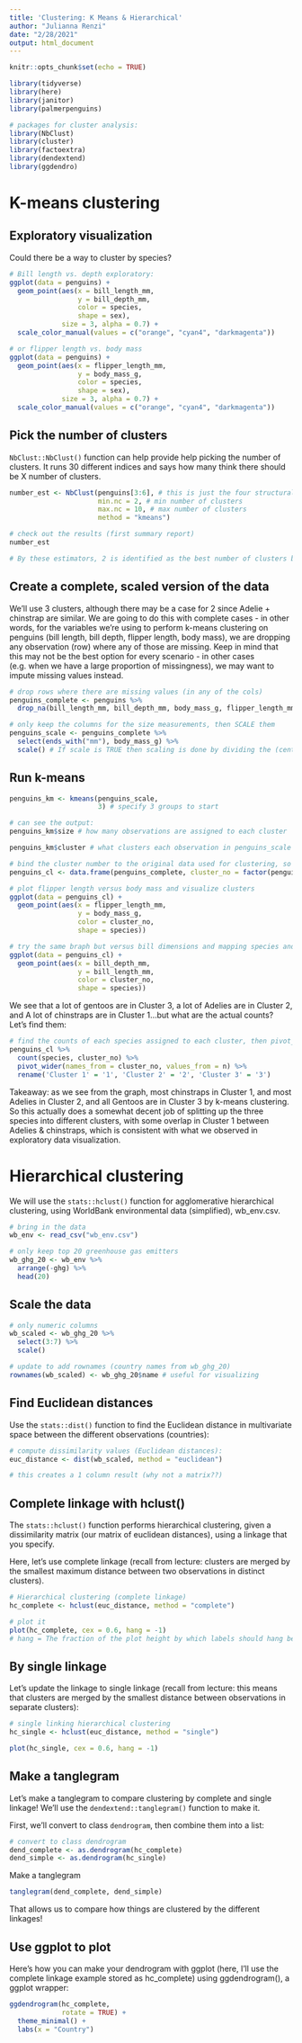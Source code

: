 ```yaml
---
title: 'Clustering: K Means & Hierarchical'
author: "Julianna Renzi"
date: "2/28/2021"
output: html_document
---
```


```r
knitr::opts_chunk$set(echo = TRUE)

library(tidyverse)
library(here)
library(janitor)
library(palmerpenguins)

# packages for cluster analysis:
library(NbClust)
library(cluster)
library(factoextra)
library(dendextend)
library(ggdendro)
```

# K-means clustering

## Exploratory visualization

Could there be a way to cluster by species?

```r
# Bill length vs. depth exploratory:
ggplot(data = penguins) +
  geom_point(aes(x = bill_length_mm,
                 y = bill_depth_mm,
                 color = species,
                 shape = sex),
             size = 3, alpha = 0.7) +
  scale_color_manual(values = c("orange", "cyan4", "darkmagenta"))

```

```r
# or flipper length vs. body mass
ggplot(data = penguins) +
  geom_point(aes(x = flipper_length_mm,
                 y = body_mass_g,
                 color = species,
                 shape = sex),
             size = 3, alpha = 0.7) +
  scale_color_manual(values = c("orange", "cyan4", "darkmagenta"))
```

## Pick the number of clusters

`NbClust::NbClust()` function can help provide help picking the number of clusters. It runs 30 different indices and says how many think there should be X number of clusters. 

```r
number_est <- NbClust(penguins[3:6], # this is just the four structural size meansurement variables from penguins
                      min.nc = 2, # min number of clusters
                      max.nc = 10, # max number of clusters
                      method = "kmeans")
```
```r
# check out the results (first summary report)
number_est

# By these estimators, 2 is identified as the best number of clusters by the largest number of algorithms (8/30), but it probably still makes sense to keep our 3 clusters (for 3 spp) and see how it does
```

## Create a complete, scaled version of the data

We'll use 3 clusters, although there may be a case for 2 since Adelie + chinstrap are similar. We are going to do this with complete cases - in other words, for the variables we’re using to perform k-means clustering on penguins (bill length, bill depth, flipper length, body mass), we are dropping any observation (row) where any of those are missing. Keep in mind that this may not be the best option for every scenario - in other cases (e.g. when we have a large proportion of missingness), we may want to impute missing values instead.

```r
# drop rows where there are missing values (in any of the cols)
penguins_complete <- penguins %>% 
  drop_na(bill_length_mm, bill_depth_mm, body_mass_g, flipper_length_mm)

# only keep the columns for the size measurements, then SCALE them
penguins_scale <- penguins_complete %>% 
  select(ends_with("mm"), body_mass_g) %>% 
  scale() # If scale is TRUE then scaling is done by dividing the (centered) columns of x by their standard deviations if center is TRUE, and the root mean square otherwise. If scale is FALSE, no scaling is done.
```

## Run k-means

```r
penguins_km <- kmeans(penguins_scale, 
                      3) # specify 3 groups to start

# can see the output:
penguins_km$size # how many observations are assigned to each cluster

penguins_km$cluster # what clusters each observation in penguins_scale is assigned to 
```
```r
# bind the cluster number to the original data used for clustering, so that we can see what cluster each penguin is assigned to
penguins_cl <- data.frame(penguins_complete, cluster_no = factor(penguins_km$cluster))

# plot flipper length versus body mass and visualize clusters
ggplot(data = penguins_cl) +
  geom_point(aes(x = flipper_length_mm,
                 y = body_mass_g,
                 color = cluster_no,
                 shape = species))
```
```r
# try the same braph but versus bill dimensions and mapping species and cluster number to the point shape/color aesthetics 
ggplot(data = penguins_cl) +
  geom_point(aes(x = bill_depth_mm,
                 y = bill_length_mm,
                 color = cluster_no,
                 shape = species))
```

We see that a lot of gentoos are in Cluster 3, a lot of Adelies are in Cluster 2, and A lot of chinstraps are in Cluster 1…but what are the actual counts? Let’s find them:

```r
# find the counts of each species assigned to each cluster, then pivot_wider() to make it a contingency table:
penguins_cl %>% 
  count(species, cluster_no) %>% 
  pivot_wider(names_from = cluster_no, values_from = n) %>%
  rename('Cluster 1' = '1', 'Cluster 2' = '2', 'Cluster 3' = '3')
```

Takeaway: as we see from the graph, most chinstraps in Cluster 1, and most Adelies in Cluster 2, and all Gentoos are in Cluster 3 by k-means clustering. So this actually does a somewhat decent job of splitting up the three species into different clusters, with some overlap in Cluster 1 between Adelies & chinstraps, which is consistent with what we observed in exploratory data visualization.

# Hierarchical clustering

We will use the `stats::hclust()` function for agglomerative hierarchical clustering, using WorldBank environmental data (simplified), wb_env.csv.

```r
# bring in the data
wb_env <- read_csv("wb_env.csv")

# only keep top 20 greenhouse gas emitters
wb_ghg_20 <- wb_env %>% 
  arrange(-ghg) %>% 
  head(20)
```

## Scale the data

```r
# only numeric columns
wb_scaled <- wb_ghg_20 %>% 
  select(3:7) %>% 
  scale()

# update to add rownames (country names from wb_ghg_20)
rownames(wb_scaled) <- wb_ghg_20$name # useful for visualizing
```

## Find Euclidean distances

Use the `stats::dist()` function to find the Euclidean distance in multivariate space between the different observations (countries):

```r
# compute dissimilarity values (Euclidean distances):
euc_distance <- dist(wb_scaled, method = "euclidean")

# this creates a 1 column result (why not a matrix??)
```

## Complete linkage with hclust()

The `stats::hclust()` function performs hierarchical clustering, given a dissimilarity matrix (our matrix of euclidean distances), using a linkage that you specify.

Here, let’s use complete linkage (recall from lecture: clusters are merged by the smallest maximum distance between two observations in distinct clusters).

```r
# Hierarchical clustering (complete linkage)
hc_complete <- hclust(euc_distance, method = "complete")

# plot it
plot(hc_complete, cex = 0.6, hang = -1)
# hang = The fraction of the plot height by which labels should hang below the rest of the plot. A negative value will cause the labels to hang down from 0.
```

## By single linkage

Let’s update the linkage to single linkage (recall from lecture: this means that clusters are merged by the smallest distance between observations in separate clusters):

```r
# single linking hierarchical clustering
hc_single <- hclust(euc_distance, method = "single")

plot(hc_single, cex = 0.6, hang = -1)
```

## Make a tanglegram

Let’s make a tanglegram to compare clustering by complete and single linkage! We’ll use the `dendextend::tanglegram()` function to make it.

First, we’ll convert to class `dendrogram`, then combine them into a list:

```r
# convert to class dendrogram
dend_complete <- as.dendrogram(hc_complete)
dend_simple <- as.dendrogram(hc_single)
```

Make a tanglegram

```r
tanglegram(dend_complete, dend_simple)
```
That allows us to compare how things are clustered by the different linkages!

## Use ggplot to plot

Here’s how you can make your dendrogram with ggplot (here, I’ll use the complete linkage example stored as hc_complete) using ggdendrogram(), a ggplot wrapper:

```r
ggdendrogram(hc_complete,
             rotate = TRUE) +
  theme_minimal() +
  labs(x = "Country")
```







